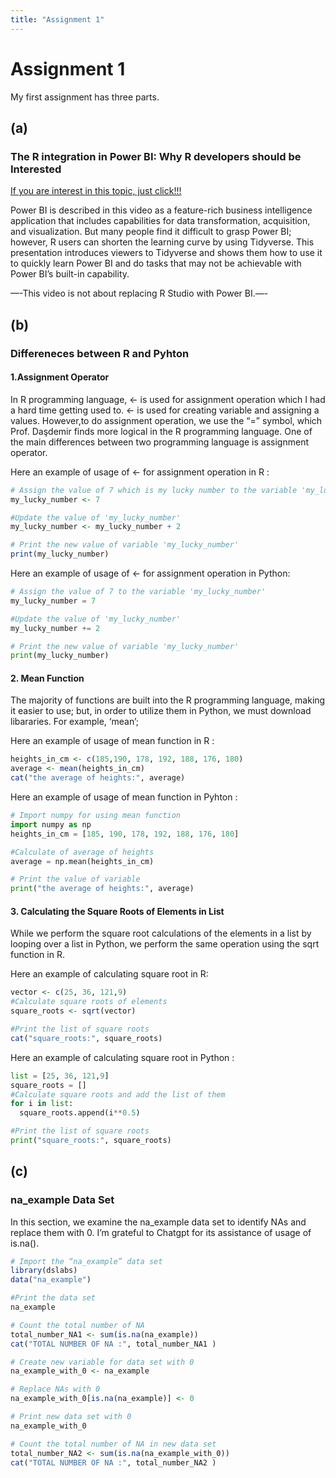 ```yaml
---
title: "Assignment 1"
---
```


# Assignment 1


My first assignment has three parts.

## (a)

### The R integration in Power BI: Why R developers should be Interested

[If you are interest in this topic, just click!!!](https://www.rstudio.com/conference/2022/talks/tidyverse-power-bi-match-made/)

 Power BI is described in this video as a feature-rich business intelligence application that includes capabilities for data transformation, acquisition, and visualization. But many people find it difficult to grasp Power BI; however, R users can shorten the learning curve by using Tidyverse. This presentation introduces viewers to Tidyverse and shows them how to use it to quickly learn Power BI and do tasks that may not be achievable with Power BI's built-in capability.

  ----This video is not about replacing R Studio with  Power BI.----


## (b)

### Differeneces between R and Pyhton

#### **1.Assignment Operator**

 In R programming language,  <- is used for assignment operation which I had a hard time getting used to. <- is used for creating variable and assigning a values. However,to do assignment operation, we use the "=" symbol, which Prof. Daşdemir finds more logical in the R programming language. One of the main differences between two programming language is assignment operator.

Here an example of usage of <- for assignment operation in R :
```r
# Assign the value of 7 which is my lucky number to the variable 'my_lucky_number'
my_lucky_number <- 7

#Update the value of 'my_lucky_number'
my_lucky_number <- my_lucky_number + 2

# Print the new value of variable 'my_lucky_number'
print(my_lucky_number)
```


Here an example of usage of <- for assignment operation in Python:
```python
# Assign the value of 7 to the variable 'my_lucky_number'
my_lucky_number = 7

#Update the value of 'my_lucky_number'
my_lucky_number += 2

# Print the new value of variable 'my_lucky_number'
print(my_lucky_number)
```

#### **2. Mean Function**

 The majority of functions are built into the R programming language, making it easier to use; but, in order to utilize them in Python, we must download libararies. For example, 'mean';

Here an example of usage of mean function in R :
```r
heights_in_cm <- c(185,190, 178, 192, 188, 176, 180)
average <- mean(heights_in_cm)
cat("the average of heights:", average)
```

Here an example of usage of mean function in Pyhton :
```python
# Import numpy for using mean function
import numpy as np
heights_in_cm = [185, 190, 178, 192, 188, 176, 180]

#Calculate of average of heights
average = np.mean(heights_in_cm)

# Print the value of variable
print("the average of heights:", average)
```

#### **3. Calculating the Square Roots of Elements in List**

 While we perform the square root calculations of the elements in a list by looping over a list in Python, we perform the same operation using the sqrt function in R.
  
Here an example of calculating square root in R:
```r
vector <- c(25, 36, 121,9)
#Calculate square roots of elements
square_roots <- sqrt(vector)

#Print the list of square roots
cat("square_roots:", square_roots)
```
 
Here an example of calculating square root in Python :
```python
list = [25, 36, 121,9] 
square_roots = []
#Calculate square roots and add the list of them
for i in list:
  square_roots.append(i**0.5)

#Print the list of square roots
print("square_roots:", square_roots)
```


## (c)

### na_example Data Set

In this section, we examine the na_example data set to identify NAs and replace them with 0. I'm grateful to Chatgpt for its assistance of usage of is.na().

```r
# Import the “na_example” data set
library(dslabs)
data("na_example")

#Print the data set 
na_example

# Count the total number of NA
total_number_NA1 <- sum(is.na(na_example))
cat("TOTAL NUMBER OF NA :", total_number_NA1 )
```
```r
# Create new variable for data set with 0
na_example_with_0 <- na_example

# Replace NAs with 0
na_example_with_0[is.na(na_example)] <- 0

# Print new data set with 0
na_example_with_0

# Count the total number of NA in new data set
total_number_NA2 <- sum(is.na(na_example_with_0))
cat("TOTAL NUMBER OF NA :", total_number_NA2 )
```

